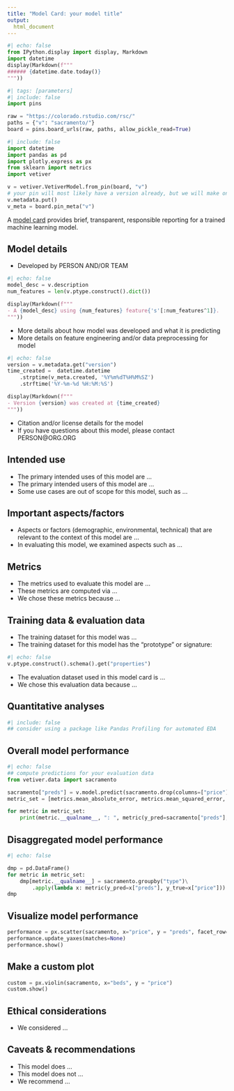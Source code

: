 ```yaml
---
title: "Model Card: your model title"
output:
  html_document
---
```

```python
#| echo: false
from IPython.display import display, Markdown
import datetime
display(Markdown(f"""
###### {datetime.date.today()}
"""))
```

```python
#| tags: [parameters]
#| include: false
import pins

raw = "https://colorado.rstudio.com/rsc/"
paths = {"v": "sacramento/"}
board = pins.board_urls(raw, paths, allow_pickle_read=True)
```

```python
#| include: false
import datetime
import pandas as pd
import plotly.express as px
from sklearn import metrics
import vetiver

v = vetiver.VetiverModel.from_pin(board, "v")
# your pin will most likely have a version already, but we will make one here
v.metadata.put()
v_meta = board.pin_meta("v")
```


A [model card](https://doi.org/10.1145/3287560.3287596) provides brief, transparent, responsible reporting for a trained machine learning model.

## Model details

- Developed by PERSON AND/OR TEAM
```python
#| echo: false
model_desc = v.description
num_features = len(v.ptype.construct().dict())

display(Markdown(f"""
- A {model_desc} using {num_features} feature{'s'[:num_features^1]}.
"""))
```
- More details about how model was developed and what it is predicting
- More details on feature engineering and/or data preprocessing for model
```python
#| echo: false
version = v.metadata.get("version")
time_created =  datetime.datetime
    .strptime(v_meta.created, '%Y%m%dT%H%M%SZ')
    .strftime('%Y-%m-%d %H:%M:%S')

display(Markdown(f"""
- Version {version} was created at {time_created}
"""))
```

- Citation and/or license details for the model
- If you have questions about this model, please contact PERSON@ORG.ORG

## Intended use

- The primary intended uses of this model are ...
- The primary intended users of this model are ...
- Some use cases are out of scope for this model, such as ...

## Important aspects/factors

- Aspects or factors (demographic, environmental, technical) that are relevant to the context of this model are ...
- In evaluating this model, we examined aspects such as ...

## Metrics

- The metrics used to evaluate this model are ...
- These metrics are computed via ...
- We chose these metrics because ...

## Training data & evaluation data

- The training dataset for this model was ...
- The training dataset for this model has the "prototype" or signature:
```python
#| echo: false
v.ptype.construct().schema().get("properties")
```

- The evaluation dataset used in this model card is ...
- We chose this evaluation data because ...


## Quantitative analyses
:::{.panel-tabset}
```python
#| include: false
## consider using a package like Pandas Profiling for automated EDA

```
## Overall model performance

```python
#| echo: false
## compute predictions for your evaluation data
from vetiver.data import sacramento

sacramento["preds"] = v.model.predict(sacramento.drop(columns=["price"]))
metric_set = [metrics.mean_absolute_error, metrics.mean_squared_error, metrics.r2_score]

for metric in metric_set:
    print(metric.__qualname__, ": ", metric(y_pred=sacramento["preds"], y_true=sacramento["price"]))
```

## Disaggregated model performance

```python
#| echo: false

dmp = pd.DataFrame()
for metric in metric_set:
    dmp[metric.__qualname__] = sacramento.groupby("type")\
        .apply(lambda x: metric(y_pred=x["preds"], y_true=x["price"]))
dmp
```

## Visualize model performance

```python
performance = px.scatter(sacramento, x="price", y = "preds", facet_row="type", trendline="ols")
performance.update_yaxes(matches=None)
performance.show()
```

## Make a custom plot

```python
custom = px.violin(sacramento, x="beds", y = "price")
custom.show()
```

:::

## Ethical considerations

- We considered ...

## Caveats & recommendations

- This model does ...
- This model does not ...
- We recommend ...
